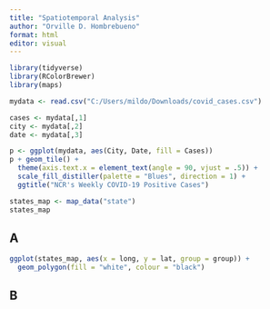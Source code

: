 ```yaml
---
title: "Spatiotemporal Analysis"
author: "Orville D. Hombrebueno"
format: html
editor: visual
---
```


```r
library(tidyverse)
library(RColorBrewer)
library(maps)
```

```r
mydata <- read.csv("C:/Users/mildo/Downloads/covid_cases.csv")
```

```r
cases <- mydata[,1]
city <- mydata[,2]
date <- mydata[,3]
```

```r
p <- ggplot(mydata, aes(City, Date, fill = Cases))
p + geom_tile() +
  theme(axis.text.x = element_text(angle = 90, vjust = .5)) +
  scale_fill_distiller(palette = "Blues", direction = 1) +
  ggtitle("NCR's Weekly COVID-19 Positive Cases")
```

```r
states_map <- map_data("state")
states_map
```

::: panel-tabset
## A

```r
ggplot(states_map, aes(x = long, y = lat, group = group)) +
  geom_polygon(fill = "white", colour = "black")
```

## B
:::
